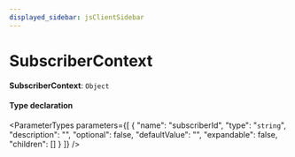 ```yaml
---
displayed_sidebar: jsClientSidebar
---
```



# SubscriberContext

 **SubscriberContext**: `Object`

#### Type declaration

<ParameterTypes parameters={[
  {
    "name": "subscriberId",
    "type": "`string`",
    "description": "",
    "optional": false,
    "defaultValue": "",
    "expandable": false,
    "children": []
  }
]} />
